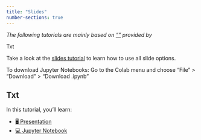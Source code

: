 ```yaml
---
title: "Slides"
number-sections: true
---
```


*The following tutorials are mainly based on [""]() provided by*

Txt

::: {.callout-note appearance="simple"}
Take a look at the [slides tutorial](https://kirenz.github.io/lab-toolkit/slides/slides.html#/title-slide) to learn how to use all slide options. 

To download Jupyter Notebooks: Go to the Colab menu and choose "File" > "Download" > "Download .ipynb"
:::


## Txt

In this tutorial, you'll learn:

::: {.callout-tip appearance="simple" icon=false}
- [🖥️ Presentation]()
- [💻 Jupyter Notebook]()
:::